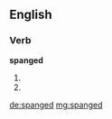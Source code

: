 ==English==

===Verb===
'''spanged'''

# {{past of|spang}}
# {{past of|spange}}

[[de:spanged]]
[[mg:spanged]]